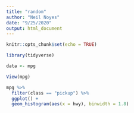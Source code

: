 ```yaml
---
title: "random"
author: "Neil Noyes"
date: "9/25/2020"
output: html_document
---
```


```r
knitr::opts_chunk$set(echo = TRUE)
```

```r
library(tidyverse)
```

```r
data <- mpg
```

```r
View(mpg)
```

```r
mpg %>%
  filter(class == "pickup") %>%
  ggplot() +
  geom_histogram(aes(x = hwy), binwidth = 1.8)
```

